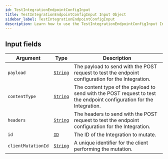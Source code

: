 ```yaml
---
id: TestIntegrationEndpointConfigInput
title: TestIntegrationEndpointConfigInput Input Object
sidebar_label: TestIntegrationEndpointConfigInput
description: Learn how to use the TestIntegrationEndpointConfigInput Input Object for Builder's API.
---
```


## Input fields

| Argument           | Type                                     | Description                                                                                                           |
| ------------------ | ---------------------------------------- | --------------------------------------------------------------------------------------------------------------------- |
| `payload`          | [`String`](/docs/composer/builder/api/schema/scalar/String.mdx) | The payload to send with the POST request to test the endpoint configuration for the Integration.                     |
| `contentType`      | [`String`](/docs/composer/builder/api/schema/scalar/String.mdx) | The content type of the payload to send with the POST request to test the endpoint configuration for the Integration. |
| `headers`          | [`String`](/docs/composer/builder/api/schema/scalar/String.mdx) | The headers to send with the POST request to test the endpoint configuration for the Integration.                     |
| `id`               | [`ID`](/docs/composer/builder/api/schema/scalar/ID.mdx)         | The ID of the Integration to mutate.                                                                                  |
| `clientMutationId` | [`String`](/docs/composer/builder/api/schema/scalar/String.mdx) | A unique identifier for the client performing the mutation.                                                           |
